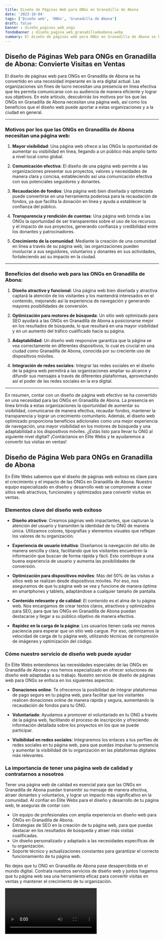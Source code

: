 ```yaml
---
title: Diseño de Páginas Web para ONGs en Granadilla de Abona
date: '2023-10-04'
tags: ['Diseño web', 'ONGs', 'Granadilla de Abona']
draft: false
banner : diseño_paginas_web_ongs
fondoBanner : diseño_pagina_web_granadilladeabona.webp
summary: El diseño de páginas web para ONGs en Granadilla de Abona se ha convertido en una necesidad imperante en la era digital actual. Las organizaciones sin fines de lucro necesitan una presencia en línea efectiva que les permita comunicarse con su audiencia de manera eficiente y lograr sus objetivos. En este artículo, descubrirás los motivos por los que las ONGs en Granadilla de Abona necesitan una página web, así como los beneficios que el diseño web puede aportar a estas organizaciones y a la ciudad en general.
---
```


## Diseño de Páginas Web para ONGs en Granadilla de Abona: Convierte Visitas en Ventas

El diseño de páginas web para ONGs en Granadilla de Abona se ha convertido en una necesidad imperante en la era digital actual. Las organizaciones sin fines de lucro necesitan una presencia en línea efectiva que les permita comunicarse con su audiencia de manera eficiente y lograr sus objetivos. En este artículo, descubrirás los motivos por los que las ONGs en Granadilla de Abona necesitan una página web, así como los beneficios que el diseño web puede aportar a estas organizaciones y a la ciudad en general.

---

### Motivos por los que las ONGs en Granadilla de Abona necesitan una página web:

1. **Mayor visibilidad**: Una página web ofrece a las ONGs la oportunidad de aumentar su visibilidad en línea, llegando a un público más amplio tanto a nivel local como global.

2. **Comunicación efectiva**: El diseño de una página web permite a las organizaciones presentar sus proyectos, valores y necesidades de manera clara y concisa, estableciendo así una comunicación efectiva con sus potenciales seguidores y donantes.

3. **Recaudación de fondos**: Una página web bien diseñada y optimizada puede convertirse en una herramienta poderosa para la recaudación de fondos, ya que facilita la donación en línea y ayuda a establecer la confianza del público.

4. **Transparencia y rendición de cuentas**: Una página web brinda a las ONGs la oportunidad de ser transparentes sobre el uso de los recursos y el impacto de sus proyectos, generando confianza y credibilidad entre los donantes y patrocinadores.

5. **Crecimiento de la comunidad**: Mediante la creación de una comunidad en línea a través de su página web, las organizaciones pueden involucrar a sus seguidores, voluntarios y donantes en sus actividades, fortaleciendo así su impacto en la ciudad.

---

### Beneficios del diseño web para las ONGs en Granadilla de Abona:

1. **Diseño atractivo y funcional**: Una página web bien diseñada y atractiva captará la atención de los visitantes y los mantendrá interesados en el contenido, mejorando así la experiencia de navegación y generando mayores posibilidades de conversión.

2. **Optimización para motores de búsqueda**: Un sitio web optimizado para SEO ayudará a las ONGs en Granadilla de Abona a posicionarse mejor en los resultados de búsqueda, lo que resultará en una mayor visibilidad y en un aumento del tráfico cualificado hacia su página.

3. **Adaptabilidad**: Un diseño web responsive garantiza que la página se vea correctamente en diferentes dispositivos, lo cual es crucial en una ciudad como Granadilla de Abona, conocida por su creciente uso de dispositivos móviles.

4. **Integración de redes sociales**: Integrar las redes sociales en el diseño de la página web permitirá a las organizaciones ampliar su alcance y difundir sus mensajes a través de diferentes plataformas, aprovechando así el poder de las redes sociales en la era digital.

---

En resumen, contar con un diseño de página web efectivo se ha convertido en una necesidad para las ONGs en Granadilla de Abona. La presencia en línea brinda a estas organizaciones la oportunidad de aumentar su visibilidad, comunicarse de manera efectiva, recaudar fondos, mantener la transparencia y lograr un crecimiento comunitario. Además, el diseño web optimizado proporciona beneficios adicionales como una mejor experiencia de navegación, una mayor visibilidad en los motores de búsqueda y una adaptabilidad a los dispositivos móviles. ¿Estás listo para llevar tu ONG al siguiente nivel digital? ¡Contáctanos en Élite Webs y te ayudaremos a convertir tus visitas en ventas!

<GifSeo />

<Cta />

## Diseño de Página Web para ONGs en Granadilla de Abona

En Élite Webs sabemos que el diseño de páginas web exitoso es clave para el crecimiento y el impacto de las ONGs en Granadilla de Abona. Nuestro equipo especializado en diseño y desarrollo web se compromete a crear sitios web atractivos, funcionales y optimizados para convertir visitas en ventas.

### Elementos clave del diseño web exitoso

- **Diseño atractivo**: Creamos páginas web impactantes, que capturan la atención del usuario y transmiten la identidad de tu ONG de manera única. Utilizamos colores, tipografías y elementos visuales que reflejan los valores de tu organización.

- **Experiencia de usuario intuitiva**: Diseñamos la navegación del sitio de manera sencilla y clara, facilitando que los visitantes encuentren la información que buscan de forma rápida y fácil. Esto contribuye a una buena experiencia de usuario y aumenta las posibilidades de conversión.

- **Optimización para dispositivos móviles**: Más del 50% de las visitas a sitios web se realizan desde dispositivos móviles. Por eso, nos aseguramos de que tu página web se vea y funcione de manera óptima en smartphones y tablets, adaptándose a cualquier tamaño de pantalla.

- **Contenido relevante y de calidad**: El contenido es el alma de tu página web. Nos encargamos de crear textos claros, atractivos y optimizados para SEO, para que las ONGs en Granadilla de Abona puedan destacarse y llegar a su público objetivo de manera efectiva.

- **Rapidez en la carga de la página**: Los usuarios tienen cada vez menos paciencia para esperar que un sitio web cargue. Por eso, optimizamos la velocidad de carga de tu página web, utilizando técnicas de compresión de imágenes y optimización del código.

### Cómo nuestro servicio de diseño web puede ayudar

En Élite Webs entendemos las necesidades especiales de las ONGs en Granadilla de Abona y nos hemos especializado en ofrecer soluciones de diseño web adaptadas a su trabajo. Nuestro servicio de diseño de páginas web para ONGs se enfoca en los siguientes aspectos:

- **Donaciones online**: Te ofrecemos la posibilidad de integrar plataformas de pago seguro en tu página web, para facilitar que los visitantes realicen donaciones online de manera rápida y segura, aumentando la recaudación de fondos para tu ONG.

- **Voluntariado**: Ayudamos a promover el voluntariado en tu ONG a través de la página web, facilitando el proceso de inscripción y ofreciendo información detallada sobre los proyectos en los que se puede participar.

- **Visibilidad en redes sociales**: Integraremos los enlaces a tus perfiles de redes sociales en tu página web, para que puedas impulsar tu presencia y aumentar la visibilidad de tu organización en las plataformas digitales más relevantes.

### La importancia de tener una página web de calidad y contratarnos a nosotros

Tener una página web de calidad es esencial para que las ONGs en Granadilla de Abona puedan transmitir su mensaje de manera efectiva, atraer donantes y voluntarios, y lograr un impacto más significativo en la comunidad. Al confiar en Élite Webs para el diseño y desarrollo de tu página web, te aseguras de contar con:

- Un equipo de profesionales con amplia experiencia en diseño web para ONGs en Granadilla de Abona.
- Estrategias de SEO en la creación de tu página web, para que puedas destacar en los resultados de búsqueda y atraer más visitas cualificadas.
- Un diseño personalizado y adaptado a las necesidades específicas de tu organización.
- Soporte técnico y actualizaciones constantes para garantizar el correcto funcionamiento de tu página web.

No dejes que tu ONG en Granadilla de Abona pase desapercibida en el mundo digital. Contrata nuestros servicios de diseño web y juntos hagamos que tu página web sea una herramienta eficaz para convertir visitas en ventas y mantener el crecimiento de tu organización.

<Video />

<CtaBot job='ONGs' city='Granadilla de Abona'/>

<Gmaps query='Granadilla de Abona+españa+maps' />